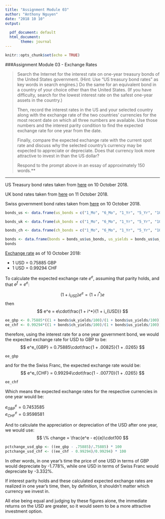 ```yaml
---
title: "Assignment Module 03"
author: "Anthony Nguyen"
date: "2018 10 10"
output:
  
  pdf_document: default
  html_document: 
       theme: journal
---
```


```r
knitr::opts_chunk$set(echo = TRUE)
```

###Assignment Module 03 - Exchange Rates  

> Search the Internet for the interest rate on one-year treasury bonds of the United States government. (Hint: Use “US treasury bond rates” as key words in search engines.) Do the same for an equivalent bond in a country of your choice other than the United States. (If you have difficulty, search for the lowest interest rate on the safest one-year assets in the country.)  
> 
> Then, record the interest rates in the US and your selected country along with the exchange rate of the two countries’ currencies for the most recent date on which all three numbers are available. Use those numbers and the interest parity condition to find the expected exchange rate for one year from the date.  
> 
> Finally, compare the expected exchange rate with the current spot rate and discuss why the selected country’s currency may be expected to appreciate or depreciate. Does that currency look more attractive to invest in than the US dollar? 
> 
> Respond to the prompt above in an essay of approximately 150 words.**  
  
***
  
US Treasury bond rates taken from [here](https://www.treasury.gov/resource-center/data-chart-center/interest-rates/Pages/TextView.aspx?data=yield) on 10 October 2018.  

UK bond rates taken from [here](https://www.investing.com/rates-bonds/uk-government-bonds?maturity_from=40&maturity_to=290) on 11 October 2018.
  
Swiss government bond rates taken from [here](http://www.worldgovernmentbonds.com/country/switzerland/) on 10 October 2018.  

```r

bonds_us <- data.frame(us_bonds = c("1_Mo",	"6_Mo", "1_Yr", "5_Yr",	"10_Yr", "20_Yr",	"30_Yr"), us_yields = c(2.17, 2.46, 2.65,	3.05,	3.21,	3.30,	3.37), stringsAsFactors = FALSE)

bonds_uk <- data.frame(uk_bonds = c("1_Mo", "6_Mo", "1_Yr", "5_Yr",	"10_Yr", "20_Yr", "30_Yr"), uk_yields = c(0.730, 0.761, 0.825, 1.246, 1.723, 2.054, 2.081), stringsAsFactors = FALSE)  

bonds_ch <- data.frame(ch_bonds = c("1_Mo", "6_Mo", "1_Yr", "5_Yr",	"10_Yr", "20_Yr", "30_Yr"), ch_yields = c(-0.900, -0.820, -0.770, -0.343, 0.105, 0.571, 0.687), stringsAsFactors = FALSE)  
```

```r
bonds <- data.frame(bonds = bonds_us$us_bonds, us_yields = bonds_us$us_yields, uk_yields = bonds_uk$uk_yields, ch_yields = bonds_ch$ch_yields, stringsAsFactors = FALSE)
bonds
```

[Exchange rate](https://www.oanda.com/currency/converter/) as of 10 October 2018:  
  
* 1 USD = 0.75885 GBP  
* 1 USD = 0.99294 CHF

To calculate the expected exchange rate $e^e$, assuming that parity holds, and that $e^f = e^e$:  

$$
(1 + i_{USD})e^e = (1 + i^*)e
$$
then
$$
e^e = e\cdot\frac{1 + i^*}{1 + i_{USD}}
$$
```r
ee_gbp <- 0.75885*((1 + bonds$uk_yields/100)/(1 + bonds$us_yields/100))
ee_chf <- 0.99294*((1 + bonds$ch_yields/100)/(1 + bonds$us_yields/100))
```
therefore, using the interest rate for a one year government bond, we would the expected exchange rate for USD to GBP to be:
$$
e^e_{GBP} = 0.75885\cdot\frac{1 + .00825}{1 + .0265}  
$$
```r
ee_gbp
```
and for the the Swiss Franc, the expected exchange rate would be:
$$
e^e_{CHF} = 0.99294\cdot\frac{1 - .00770}{1 + .0265}  
$$
```r
ee_chf
```

Which means the expected exchange rates for the respective currencies in one year would be: 
  
$e^e_{GBP} = 0.7453585$  
$e^e_{CHF} = 0.9598581$  
  
  
And to calculate the appreciation or depreciation of the USD after one year, we would use:
$$
\% change = \frac{e^e - e}{e}\cdot100
$$
```r
pctchange_usd_gbp <- ((ee_gbp - .75885)/.75885) * 100
pctchange_usd_chf <- ((ee_chf - 0.99294)/0.99294) * 100
```

In other words, in one year's time the price of one USD in terms of GBP would depreciate by -1.778%, while one USD in terms of Swiss Franc would depreciate by -3.332%.    

If interest parity holds and these calculated expected exchange rates are realized in one year's time, then, by definition, it shouldn't matter which currency we invest in.  

All else being equal and judging by these figures alone, the immediate returns on the USD are greater, so it would seem to be a more attractive investment option.

